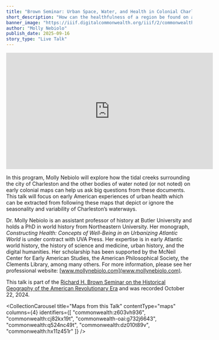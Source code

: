 ```yaml
---
title: "Brown Seminar: Urban Space, Water, and Health in Colonial Charleston"
short_description: "How can the healthfulness of a region be found on a map of a colonial city?"
banner_image: "https://iiif.digitalcommonwealth.org/iiif/2/commonwealth:q524nc50k/1270,2881,3862,2368/pct:50/0/default.jpg"
author: "Molly Nebiolo"
publish_date: 2025-09-16
story_type: "Live Talk"
---
```


<iframe width="560" height="315" src="https://www.youtube.com/embed/a4-K0-j9fgI?si=I28kFOV82wfNQXKH" title="YouTube video player" frameborder="0" allow="accelerometer; autoplay; clipboard-write; encrypted-media; gyroscope; picture-in-picture; web-share" referrerpolicy="strict-origin-when-cross-origin" allowfullscreen></iframe>

In this program, Molly Nebiolo will explore how the tidal creeks surrounding the city of Charleston and the other bodies of water noted (or not noted) on early colonial maps can help us ask big questions from these documents. This talk will focus on early American experiences of urban health which can be extracted from following these maps that depict or ignore the seasonality and variability of Charleston’s waterways.

Dr. Molly Nebiolo is an assistant professor of history at Butler University and holds a PhD in world history from Northeastern University. Her monograph, *Constructing Health: Concepts of Well-Being in an Urbanizing Atlantic World* is under contract with UVA Press. Her expertise is in early Atlantic world history, the history of science and medicine, urban history, and the digital humanities. Her scholarship has been supported by the McNeil Center for Early American Studies, the American Philosophical Society, the Clements Library, among many others. For more information, please see her professional website: [www.mollynebiolo.com](www.mollynebiolo.com).

This talk is part of the [Richard H. Brown Seminar on the Historical Geography of the American Revolutionary Era](https://www.leventhalmap.org/tags/richard-h.-brown-seminar/) and was recorded October 22, 2024.

<CollectionCarousel
    title="Maps from this Talk"
    contentType="maps"
    columns={4}
    identifiers={[
        "commonwealth:z603vh936",
        "commonwealth:cj82kx19t",
        "commonwealth-oai:g732j6643",
        "commonwealth:q524nc49t",
        "commonwealth:dz010t89v",
        "commonwealth:hx11z451r"
    ]}
/>
